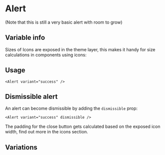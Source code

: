 
<Meta title="Molecules/Alert" />

# Alert
(Note that this is still a very basic alert with room to grow)

## Variable info
Sizes of Icons are exposed in the theme layer, this makes it handy for size calculations in components using icons:

## Usage

```
<Alert variant="success" />
```

## Dismissible alert

An alert can become dismissible by adding the `dismissible` prop:

```
<Alert variant="success" dismissible />
```

The padding for the close button gets calculated based on the exposed icon width, find out more in the icons section.

## Variations

<Story of={AlertStories.Default} />
<Story of={AlertStories.Dismissable} />
<Story of={AlertStories.Success} />
<Story of={AlertStories.Warning} />
<Story of={AlertStories.Danger} />
